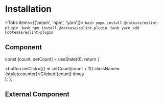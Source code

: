 
# Installation

<Tabs items={['pnpm', 'npm', 'yarn']}>
    <Tab>
        ```bash
        pnpm install @dotease/eslint-plugin
        ```
    </Tab>
    <Tab>
        ```bash
        npm install @dotease/eslint-plugin
        ```
    </Tab>
    <Tab>
        ```bash
        yarn add @dotease/eslint-plugin
        ```
    </Tab>
</Tabs>

## Component



  const [count, setCount] = useState(0);
  return (
    <div>
      <button onClick={() => setCount(count + 1)} className={styles.counter}>Clicked {count} times</button>
    </div>
  );
};

<Counter/>

## External Component


<Counters />
